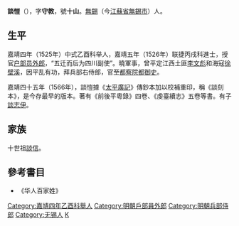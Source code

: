 '''談愷'''（{{bd|1503年||1569年|catIdx=T談}}），字'''守教'''，號'''十山'''。[[無錫|無錫]]（今[[江蘇省|江蘇省]][[無錫市|無錫市]]）人。

== 生平 ==
嘉靖四年（1525年）中式乙酉科举人，嘉靖五年（1526年）联捷丙戌科進士，授官[[户部|户部]][[员外郎|员外郎]]，“五迁而后为四川副使”。曉軍事，曾平定江西土匪[[李文彪|李文彪]]和海寇[[徐壁溪|徐壁溪]]，因平乱有功，拜兵部右侍郎，官至[[都察院|都察院]][[都御史|都御史]]。

嘉靖四十五年（1566年），談愷據《[[太平廣記|太平廣記]]》傳鈔本加以校補重印，稱《談刻本》，是今存最早的版本。著有《前後平粵錄》四卷、《虔臺續志》五卷等書。有子[[談志伊|談志伊]]。

== 家族 ==
十世祖[[談信|談信]]。

==參考書目==
* 《华人百家姓》

{{嘉靖五年丙戌科殿試金榜}}
{{DEFAULTSORT:Tan谈}}
[[Category:嘉靖四年乙酉科舉人|Category:嘉靖四年乙酉科舉人]]
[[Category:明朝戶部員外郎|Category:明朝戶部員外郎]]
[[Category:明朝兵部侍郎|Category:明朝兵部侍郎]]
[[Category:无锡人|Category:无锡人]]
[[Category:談姓|K]]